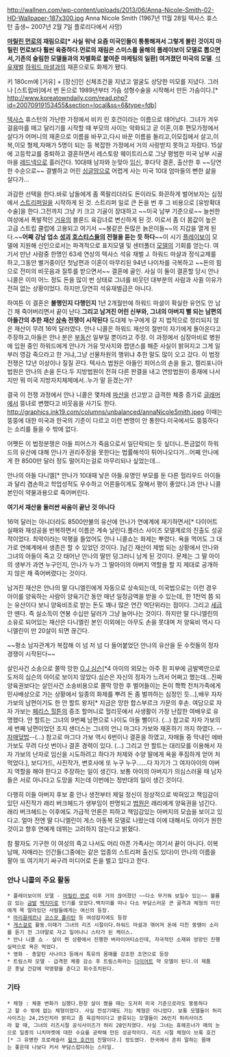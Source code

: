 http://wallnen.com/wp-content/uploads/2013/06/Anna-Nicole-Smith-02-HD-Wallpaper-187x300.jpg
Anna Nicole Smith (1967년 11월 28일 텍사스 휴스턴 출생~  2007년 2월 7일 플로리다에서 사망)

'''[[마릴린 먼로]]의 재림으로[* 사실 워낙 요즘 미국인들이 퉁퉁해져서 그렇게 불린 것이지 마릴린 먼로보다 훨씬 육중하다.먼로의 재림은 스미스를 올해의 플레이보이 모델로 뽑으면서,기존의 슬림한 모델들과의 차별화로 붙여준 마케팅의 일환] 여겨졌던 미국의 모델'''. [[석유]]재벌 [[하워드 마셜]]과의 재혼으로도 화제가 됐다.

키 180cm에 [거유] + [장신]인 신체조건을 지녔고 얼굴도 상당한 미모를 지녔다. 그러나 [스트립바]에서 번 돈으로 1989년부터 가슴 성형수술을 시작해서 만든 가슴이다.[* http://www.koreatowndaily.com/read.php?id=20070919153455&section=local&ss=6&type=fdb]

[[텍사스]] 휴스턴의 가난한 가정에서 비키 린 호건이라는 이름으로 태어났다. 그녀가 겨우 걸음마를 떼고 달리기를 시작할 때 부모의 사이는 악화되고 곧 이혼,이후 편모가정에서 살다가 어머니의 재혼으로 이름을 바꾸고,다시 바꾼 이름을 돌리고,이모집에서 살고,이복,이모 형제,자매가 5명이 되는 등 복잡한 가정에서 거의 사랑받지 못하고 자랐다.
15살에 고등학교를 중퇴하고 결혼하면서 레스토랑 웨이트리스로 그냥 평범한 미국 남부 시골마을 [[레드넥]]으로 흘러간다. 10대때 남자와 눈맞아 [[임신]], 후다닥 결혼, 출산한 후 ~~당연한 수순으로~~ 결별하고 어린 [[싱글맘]]으로 어렵게 사는 미국 10대 엄마들의 뻔한 삶을 살다가...

과감한 선택을 한다.바로 남들에게 좀 쪽팔리더라도 돈이라도 화끈하게 벌어보자는 심정에서 [[스트리퍼]]일을 시작하게 된 것. 스트리퍼 일로 큰 돈을 번 후 그 비용으로 [유방확대수술]을 한다.그전까지 그냥 키 크고 기골이 장대하고 ~~미국 남부 기준으로~~ 늘씬한 여성에서 폭발적인 [[거유]]의 블론드 육감녀로 변신하게 된 것. 이로서 좀 더 몸값이 높은 고급 스트립 클럽에 고용되고 여기서 ~~봉같은 돈많은 늙은이들~~의 지갑을 열게 된다.~~'''어째 강남 업소 [[성괴]] [[호스티스]]들의 전철을 듣는 듯 하다'''~~이 시기 [[플레이보이]] 모델에 지원해 신인으로서는 파격적으로 표지모델 및 센터폴더 [[모델]]의 기회를 얻는다.
여기서 만난 사람중 한명인 63세 연상의 텍사스 석유 재벌 J. 하워드 마샬과 정식교제를 하고,그동안 별거중이던 첫남편과 이혼이 마무리된 94년 나이차를 극복하고 ~~돈의 힘으로 전미의 비웃음과 질투를 받으면서~~ 결혼에 골인. 사실 이 둘이 결혼할 당시 안나 니콜은 이미 어느 정도 돈을 많이 번 상태로 그녀를 비웃던 대부분의 사람과 사귈 이유가 전혀 없는 상황이었다. 하지만,당연히 석유재벌급은 아니다.

하여튼 이 결혼은 '''불행인지 다행인지''' 1년 2개월만에 하워드 마셜이 확실한 유언도 안 남긴 채 죽어버리면서 끝이 난다.'''그리고 남겨진 어린 신부와, 그녀의 아버지 뻘 되는 남편의 아들간의 추한 재산 [[상속]] 전쟁이 시작된다''' 도대체 누구에게 갈 지 법적으로 정리되지 않은 재산이 무려 16억 달러였다. 안나 니콜은 하워드 재산의 절반이 자기에게 돌아온다고 주장하고,아들은 안나 분은 [[부동산]] 일부일 뿐이라고 주장. 이 과정에서 심장마비로 병원에 입원 중인 하워드에게 안나가 거유 맛사지와 랩댄스를 해준 사실이 밝혀지고 그게 일부러 영감 죽으라고 한 거냐,그냥 선물차원의 행위냐 추한 말도 많이 오고 갔다.
이 법정 전쟁은 12년 이상이나 질질 끈다. 텍사스 법원은 아들인 피어스의 손을 들고, 캘리포니아 법원은 안나의 손을 든다.두 지방법원이 전혀 다른 판결을 내고 연방법원이 중재에 나서지만 뭐 미국 지방자치체제에서..누가 말 듣겠는가? 

결국 이 전쟁 과정에서 안나 니콜은 몇차례 [[파산]]을 선고받고 급격한 체중 증가로 [[글래머]]에서 뚱녀로 변했다고 비웃음을 사기도 한다.
http://graphics.ink19.com/columns/unbalanced/annaNicoleSmith.jpeg
이때는 뚱뚱에 대한 미국과 한국의 기준이 다르고 이런 변명이 안 통한다.미국에서도 뚱뚱하다는 소리를 들을 수 밖에 없다.

어쨋든 이 법정분쟁은 아들 피어스가 죽음으로서 일단락되는 듯 싶더니..뜬금없이 하워드의 유산에 대해 안나가 권리주장을 못한다는 법률해석이 튀어나오다가...어째 안나에게 한 8500만 달러 정도 떨어지는걸로 마무리되나 싶었는데...

안나의 아들 다니엘[* 안나가 10대때 낳은 아들.유명인 부모를 둔 다른 헐리우드 아이들과 달리 겸손하고 학업성적도 우수하고 어른들이게도 잘해서 평이 좋았다.]과 안나 니콜 본인이 약물과용으로 죽어버린다.

'''여기서 재산을 둘러싼 싸움이 끝난 것 아니다'''

16억 달러는 아니더라도 8500만불의 유산에 안나가 연예계에 재기하면서[* 다이어트 실패와 재성공을 반복하면서 이름은 계속 날린다.플러스 사이즈 모델계로의 진출도 성공적이었다. 최악이라는 악평을 들었어도 안나 니콜쇼는 화제는 뿌렸다. 욕을 먹어도 그 대가로 연예계에서 생존은 할 수 있었던 것이다. ]남긴 재산이 제법 되는 상황에서 안나와 그녀의 아들이 죽고 갓 태어난 안나의 딸만 덩그러니 남게 된 것이다. 문제는 그 딸 아이의 생부가 과연 누구인지, 안나가 누가 그 딸아이의 아버지 역할을 할 지 제대로 공개하지 않은 채 죽어버렸다는 것이다.

남겨진 재산은 안나의 딸 다니엘린에게 자동으로 상속되는데, 미국법으로는 이런 경우 아이를 양육하는 사람이 양육기간 동안 매년 일정금액을 받을 수 있는데, 한 1천억 쯤 되는 유산이다 보니 양육비조로 받는 돈도 꽤나 많은 연간 억단위라는 점이다. 그리고 [[세금]] 안 뗀다. 즉 실소득이 연봉 수십만 달러가 그냥 늘어나는 것이다. 하지만 딸 다니엘린의 소유로 되어있는 재산은 다니엘린 본인 이외에는 아무도 손을 못대며 저 양육비 역시 다니엘린이 만 20살이 되면 끊긴다. 

~~평소 남자관계가 복잡해 이 넘 저 넘 다 들어붙었던 안나의 유산을 둔 수컷들의 정자 경쟁이 시작된다~~

살인사건 소송으로 쫄딱 망한 [[O.J 심슨]][*4 아이의 외모는 아주 흰 피부에 금발벽안으로 도저히 심슨의 아이로 보이지 않았다.심슨은 자신의 정자가 느려서 어쩌고 했는데...진짜 양육권보다는 살인사건 소송비용으로 쫄딱 망한 후 벌어들이는 돈이 쫙쫙 전처가족에게 민사배상으로 가는 상황에서 일종의 화제를 뿌려 돈 좀 벌까하는 심정인 듯...],배우 자자 가보의 남편이기도 한 안 할트 왕자[* 지금은 망한 합스부르크 가문의 후손. 여담으로 자자 가보는 [[페리스 힐튼]]의 증조 할머니로 헐리웃에서 사생활이 가장 난잡한 여배우로 유명했다. 안 할트는 그녀의 9번째 남편으로 나이도 아들 뻘이다. (...) 참고로 자자 가보의 세 번째 남편이었던 조지 샌더스는 그녀의 언니 마그다 가보와 재혼하기 까지 하였다. --[[자매덮밥]]--(...) 참고로 마그다 가보 역시 6번이나 결혼을 하였고, 자매들 중 막내인 에바 가보도 무려 다섯 번이나 결혼 경력이 있다. (...) 그리고 안 할트는 대리모를 이용해서 자자 가보의 난자로 임신을 시도하려고 하다가 처제와 수양 딸에게 욕을 푸짐하게 얻어 처먹었다.], 보디가드, 사진작가, 변호사에 또 누구 누구......다 자기가 그 여자아이의 아버지 역할을 해야 한다고 주장하는 일이 생긴다. 보통 아이의 아버지가 의심스러울 때 남자들은 서로 아니다고 도망을 치는데 이번에는 정반대의 일이 생긴 것이다.

다행히 이들 아버지 후보 중 안나 생전부터 제일 정신이 정상적으로 박혀있고 책임감이 있던 사진작가 래리 버크헤드가 생부임이 판명되고 [[법원]]은 래리에게 양육권을 넘긴다. 래리 버크헤드는 이후에도 가급적 언론은 피하고 책임감있는 아버지의 모습을 보이고 있다고. 얼마 전엔 딸 다니엘린이 게스 아동복 모델로 나왔는데 이에 대해서도 아이가 원한 것이고 향후 연예계 데뷔는 고려하지 않는다고 밝혔다.

참 팔자도 기구한 이 여성의 죽고 나서도 머리 아픈 가족사는 여기서 끝이 아니다. 이복 남매, 자매라는 인간들(그중에는 같은 업종의 스트리퍼 출신도 있다)이 안나의 이름을 팔아 또 여기저기 싸구려 미디어로 돈을 벌고 있다고 한다.

=== 안나 니콜의 주요 활동 ===

 * 플레이보이의 모델 - [[마릴린 먼로]] 이후 거의 끊어졌던 ~~다소 무거워 보일수 있는~~ 볼륨감 있는 [[금발]] [[백치미]]로 인기를 모았다.백치미를 떠나 다소 부담스러운 큰 골격과 체형의 미인에게 목 말라있던 사람들에게는 여신의 등장.
 * [[마리끌레르]]나 [[코스모 폴리탄]] 등 여성잡지에도 등장
 * [[게스걸]]로 활동.이때가 그녀의 리즈 시절이다.하워드 마셜과 엮어져 돈에 미친 뚱땡이 소리를 듣기 전 그야말로 자고 일어나니 스타가 된 케이스.
 * 안나 니콜 쇼 - 살이 찐 상황에서 진행한 버라이어티쇼인데, 자극적인 소재와 엉망인 진행실력으로 욕은 먹었다.
 * 영화 - 총알탄 사나이3 등에서 특유의 몸매를 강조한 조연으로 등장
 * 트림스파 모델 - 급격힌 체중 감소 후 트림스파라는 [[다이어트]] 약 모델이 된다.이 제품은 훗날 건강에 악영향을 준다고 회수조치된다.

=== 기타 ===

 * 체형 : 체중 변화가 심했다.한창 살이 쪘을 때는 도저히 미국 기준으로라도 뚱뚱하다고 할 수 밖에 없는 체형이었다. 사실 전성기때도 가는 체형은 아니었다. 보통 모델들이 허리사이즈는 24,25인치라 밝히고 좀 육감적이다고 분류되는 모델들이 26인치 허리사이즈라 할 때, 그녀의 리즈시절 공식사이즈가 허리 28인치였다. 사실 그녀는 휴헤프너가 매의 눈으로 일종의 니치마켓에 대한 수요를 공략해 만든 성공작이다. 리즈 시절 체형이 브룩 호건[* 그 유명한 프로레슬러 [[헐크 호건]]의 친딸이다.] 정도였다. 한국에서 흔히 말하는 몸매는 좋은데 나보다 커서 부담스럽다하는 스타일.

 
